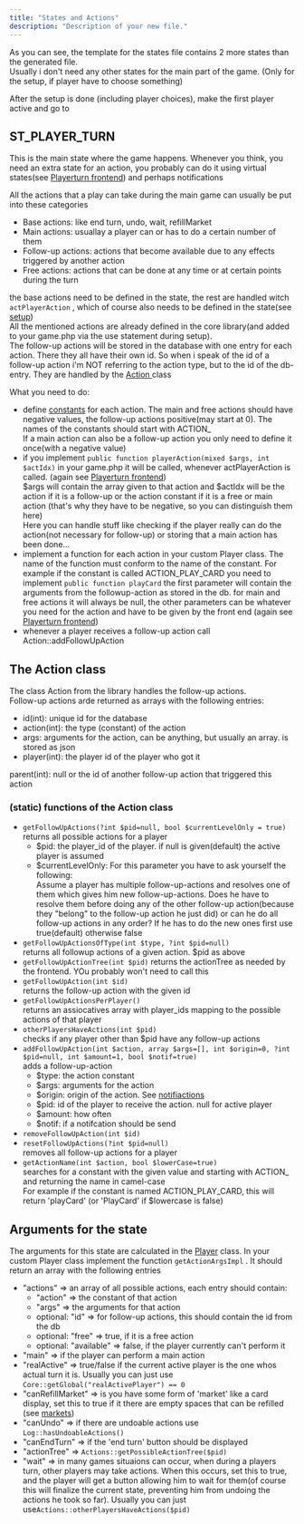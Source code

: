 ```yaml
---
title: "States and Actions"
description: "Description of your new file."
---
```


As you can see, the template for the states file contains 2 more states than the generated file.\
Usually i don't need any other states for the main part of the game. (Only for the setup, if player have to choose something)

After the setup is done (including player choices), make the first player active and go to

## ST_PLAYER_TURN

This is the main state where the game happens. Whenever you think, you need an extra state for an action, you probably can do it using virtual states(see [Playerturn frontend](/usage/playerturnJS)) and perhaps notifications

All the actions that a play can take during the main game can usually be put into these categories

- Base actions: like end turn, undo, wait, refillMarket
- Main actions: usuallay a player can or has to do a certain number of them
- Follow-up actions: actions that become available due to any effects triggered by another action
- Free actions: actions that can be done at any time or at certain points during the turn

the base actions need to be defined in the state, the rest are handled witch `actPlayerAction` , which of course also needs to be defined in the state(see [setup](/index))\
All the mentioned actions are already defined in the core library(and added to your game.php via the use statement during setup).\
The follow-up actions will be stored in the database with one entry for each action. There they all have their own id. So when i speak of the id of a follow-up action i'm NOT referring to the action type, but to the id of the db-entry. They are handled by the [Action ](/usage/utils)class

What you need to do:

- define [constants](/usage/constants) for each action. The main and free actions should have negative values, the follow-up actions positive(may start at 0). The names of the constants should start with ACTION\_\
  If a main action can also be a follow-up action you only need to define it once(with a negative value)
- if you implement `public function playerAction(mixed $args, int $actIdx)` in your game.php it will be called, whenever actPlayerAction is called. (again see [Playerturn frontend](/usage/playerturnJS)) \
  \$args will contain the array given to that action and \$actIdx will be the action if it is a follow-up or the action constant if it is a free or main action (that's why they have to be negative, so you can distinguish them here)\
  Here you can handle stuff like checking if the player really can do the action(not necessary for follow-up) or storing that a main action has been done...
- implement a function for each action in your custom Player class. The name of the function must conform to the name of the constant. For example if the constant is called ACTION_PLAY_CARD you need to implement `public function playCard` the first parameter will contain the arguments from the followup-action as stored in the db. for main and free actions it will always be null, the other parameters can be whatever you need for the action and have to be given by the front end (again see [Playerturn frontend](/usage/playerturnJS))
- whenever a player receives a follow-up action call Action::addFollowUpAction

## The Action class

The class Action from the library handles the follow-up actions. \
Follow-up actions arde returned as arrays with the following entries:

- id(int): unique id for the database
- action(int): the type (constant) of the action
- args: arguments for the action, can be anything, but usually an array. is stored as json
- player(int): the player id of the player who got it

parent(int): null or the id of another follow-up action that triggered this action

### (static) functions of the Action class

- `getFollowUpActions(?int $pid=null, bool $currentLevelOnly = true)`\
  returns all possible actions for a player
  - \$pid: the player_id of the player. if null is given(default) the active player is assumed
  - \$currentLevelOnly: For this parameter you have to ask yourself the following:\
    Assume a player has multiple follow-up-actions and resolves one of them which gives him new follow-up-actions. Does he have to resolve them before doing any of the other follow-up action(because they "belong" to the follow-up action he just did) or can he do all follow-up actions in any order? If he has to do the new ones first use true(default) otherwise false
- `getFollowUpActionsOfType(int $type, ?int $pid=null)`\
  returns all followup actions of a given action. \$pid as above
- `getFollowUpActionTree(int $pid)` returns the actionTree as needed by the frontend. YOu probably won't need to call this
- `getFollowUpAction(int $id)`\
  returns the follow-up action with the given id
- `getFollowUpActionsPerPlayer()`\
  returns an assiocatives array with player_ids mapping to the possible actions of that player
- `otherPlayersHaveActions(int $pid)`\
  checks if any player other than \$pid have any follow-up actions
- `addFollowUpAction(int $action, array $args=[], int $origin=0, ?int $pid=null, int $amount=1, bool $notif=true)`\
  adds a follow-up-action
  - \$type: the action constant
  - \$args: arguments for the action
  - \$origin: origin of the action. See [notifiactions](/usage/notifications)
  - \$pid: id of the player to receive the action. null for active player
  - \$amount: how often
  - \$notif: if a notifcation should be send
- `removeFollowUpAction(int $id)`
- `resetFollowUpActions(?int $pid=null)`\
  removes all follow-up actions for a player
- `getActionName(int $action, bool $lowerCase=true)` \
  searches for a constant with the given value and starting with ACTION\_ and returning the name in camel-case\
  For example if the constant is named ACTION_PLAY_CARD, this will return 'playCard' (or 'PlayCard' if \$lowercase is false)

## Arguments for the state

The arguments for this state are calculated in the [Player](/usage/player) class. In your custom Player class implement the function `getActionArgsImpl` . It should return an array with the following entries

- "actions" =\> an array of all possible actions, each entry should contain:
  - "action" =\> the constant of that action
  - "args" =\> the arguments for that action
  - optional: "id" =\> for follow-up actions, this should contain the id from the db
  - optional: "free" =\> true, if it is a free action
  - optional: "available" =\> false, if the player currently can't perform it
- "main" =\> if the player can perform a main action
- "realActive" =\> true/false if the current active player is the one whos actual turn it is. Usually you can just use `Core::getGlobal("realActivePlayer") == 0`
- "canRefillMarket" =\> is you have some form of 'market' like  a card display, set this to true if it there are empty spaces that can be refilled (see [markets](/usage/markets))
- "canUndo" =\> if there are undoable actions use `Log::hasUndoableActions()`
- "canEndTurn" =\> if the 'end turn' button should be displayed
- "actionTree" =\> `Actions::getPossibleActionTree($pid)`
- "wait" =\> in many games situaions can occur, when during a players turn, other players may take actions. When this occurs, set this to true, and the player will get a button allowing him to wait for them(of course this will finalize the current state, preventing him from undoing the actions he took so far). Usually you can just use`Actions::otherPlayersHaveActions($pid)`